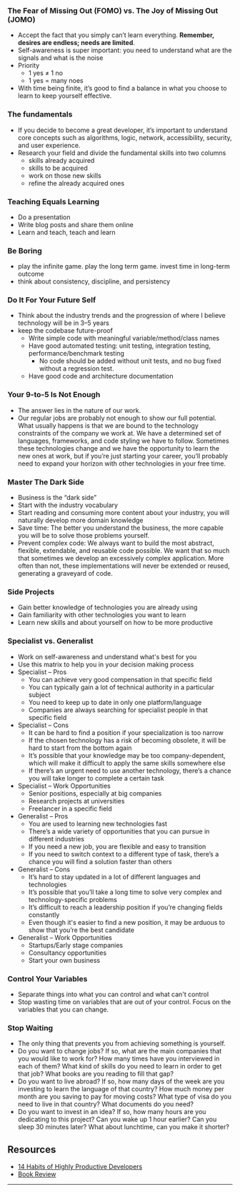 <SmoothRender>

### The Fear of Missing Out (FOMO) vs. The Joy of Missing Out (JOMO)

- Accept the fact that you simply can’t learn everything. **Remember, desires
  are endless; needs are limited**.
- Self-awareness is super important: you need to understand what are the signals and what is the noise
- Priority
  - 1 yes ≠ 1 no
  - 1 yes = many noes
- With time being finite, it’s good to find a balance in what you choose to learn to keep yourself effective.

### The fundamentals

- If you decide to become a great developer, it’s important to understand core concepts such as algorithms, logic, network, accessibility, security, and user experience.
- Research your field and divide the fundamental skills into two columns
  - skills already acquired
  - skills to be acquired
  - work on those new skills
  - refine the already acquired ones

### Teaching Equals Learning

- Do a presentation
- Write blog posts and share them online
- Learn and teach, teach and learn

### Be Boring

- play the infinite game. play the long term game. invest time in long-term outcome
- think about consistency, discipline, and persistency

### Do It For Your Future Self

- Think about the industry trends and the progression of where I believe technology will be in 3–5 years
- keep the codebase future-proof
  - Write simple code with meaningful variable/method/class names
  - Have good automated testing: unit testing, integration testing, performance/benchmark testing
    - No code should be added without unit tests, and no bug fixed without a regression test.
  - Have good code and architecture documentation

### Your 9-to-5 Is Not Enough

- The answer lies in the nature of our work.
- Our regular jobs are probably not enough to show our full potential. What usually happens is that we are bound to the technology constraints of the company we work at. We have a determined set of languages, frameworks, and code styling we have to follow. Sometimes these technologies change and we have the opportunity to learn the new ones at work, but if you’re just starting your career, you’ll probably need to expand your horizon with other technologies in your free time.

### Master The Dark Side

- Business is the “dark side”
- Start with the industry vocabulary
- Start reading and consuming more content about your industry, you will naturally develop more domain knowledge
- Save time: The better you understand the business, the more capable you will be to solve those problems yourself.
- Prevent complex code: We always want to build the most abstract, flexible, extendable, and reusable code possible. We want that so much that sometimes we develop an excessively complex application. More often than not, these implementations will never be extended or reused, generating a graveyard of code.

### Side Projects

- Gain better knowledge of technologies you are already using
- Gain familiarity with other technologies you want to learn
- Learn new skills and about yourself on how to be more productive

### Specialist vs. Generalist

- Work on self-awareness and understand what's best for you
- Use this matrix to help you in your decision making process
- Specialist – Pros
  - You can achieve very good compensation in that specific field
  - You can typically gain a lot of technical authority in a particular subject
  - You need to keep up to date in only one platform/language
  - Companies are always searching for specialist people in that specific field
- Specialist – Cons
  - It can be hard to find a position if your specialization is too narrow
  - If the chosen technology has a risk of becoming obsolete, it will be hard to start from the bottom again
  - It’s possible that your knowledge may be too company-dependent, which will make it difficult to apply the same skills somewhere else
  - If there’s an urgent need to use another technology, there’s a chance you will take longer to complete a certain task
- Specialist – Work Opportunities
  - Senior positions, especially at big companies
  - Research projects at universities
  - Freelancer in a specific field
- Generalist – Pros
  - You are used to learning new technologies fast
  - There’s a wide variety of opportunities that you can pursue in different industries
  - If you need a new job, you are flexible and easy to transition
  - If you need to switch context to a different type of task, there’s a chance you will find a solution faster than others
- Generalist – Cons
  - It’s hard to stay updated in a lot of different languages and technologies
  - It’s possible that you’ll take a long time to solve very complex and technology-specific problems
  - It’s difficult to reach a leadership position if you’re changing fields constantly
  - Even though it's easier to find a new position, it may be arduous to show that you’re the best candidate
- Generalist – Work Opportunities
  - Startups/Early stage companies
  - Consultancy opportunities
  - Start your own business

### Control Your Variables

- Separate things into what you can control and what can't control
- Stop wasting time on variables that are out of your control. Focus on the variables that you can change.

### Stop Waiting

- The only thing that prevents you from achieving something is yourself.
- Do you want to change jobs? If so, what are the main companies that you would like to work for? How many times have you interviewed in each of them? What kind of skills do you need to learn in order to get that job? What books are you reading to fill that gap?
- Do you want to live abroad? If so, how many days of the week are you investing to learn the language of that country? How much money per month are you saving to pay for moving costs? What type of visa do you need to live in that country? What documents do you need?
- Do you want to invest in an idea? If so, how many hours are you dedicating to this project? Can you wake up 1 hour earlier? Can you sleep 30 minutes later? What about lunchtime, can you make it shorter?

## Resources

- [14 Habits of Highly Productive Developers](https://www.amazon.com.br/Habits-Highly-Productive-Developers-English-ebook/dp/B08BF74RRG/ref=sr_1_1?tag=iamtk07-20)
- [Book Review](https://www.goodreads.com/review/show/5404576455?utm_source=iamtk.co&utm_medium=referral&utm_campaign=tk_newsletter)

---

</SmoothRender>
